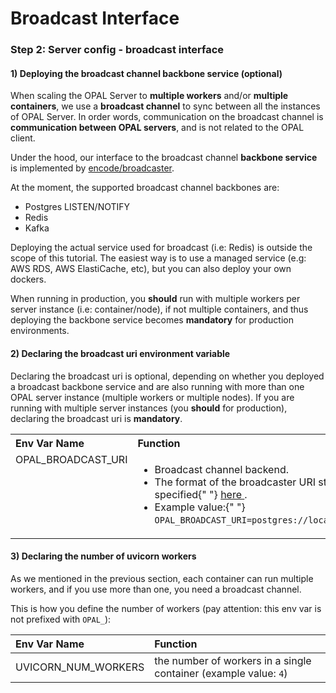 # Broadcast Interface

### Step 2: Server config - broadcast interface

#### 1) Deploying the broadcast channel backbone service (optional)

When scaling the OPAL Server to **multiple workers** and/or **multiple containers**, we use a **broadcast channel** to sync between all the instances of OPAL Server. In order words, communication on the broadcast channel is **communication between OPAL servers**, and is not related to the OPAL client.

Under the hood, our interface to the broadcast channel **backbone service** is implemented by [encode/broadcaster](https://github.com/encode/broadcaster).

At the moment, the supported broadcast channel backbones are:

- Postgres LISTEN/NOTIFY
- Redis
- Kafka

Deploying the actual service used for broadcast (i.e: Redis) is outside the scope of this tutorial. The easiest way is to use a managed service (e.g: AWS RDS, AWS ElastiCache, etc), but you can also deploy your own dockers.

When running in production, you **should** run with multiple workers per server instance (i.e: container/node), if not multiple containers, and thus deploying the backbone service becomes **mandatory** for production environments.

#### 2) Declaring the broadcast uri environment variable

Declaring the broadcast uri is optional, depending on whether you deployed a broadcast backbone service and are also running with more than one OPAL server instance (multiple workers or multiple nodes). If you are running with multiple server instances (you **should** for production), declaring the broadcast uri is **mandatory**.

<table>
  <tbody>
    <tr>
      <th align="left">Env Var Name</th>
      <th align="left">Function</th>
    </tr>
    <tr>
      <td valign="top">OPAL_BROADCAST_URI</td>
      <td>
        <ul>
          <li>Broadcast channel backend.</li>
          <li>
            The format of the broadcaster URI string is specified{" "}
            <a href="https://github.com/encode/broadcaster#available-backends">
              here
            </a>
            .
          </li>
          <li>
            Example value:{" "}
            <code>OPAL_BROADCAST_URI=postgres://localhost/mydb</code>
          </li>
        </ul>
      </td>
    </tr>
  </tbody>
</table>

#### 3) Declaring the number of uvicorn workers

As we mentioned in the previous section, each container can run multiple workers, and if you use more than one, you need a broadcast channel.

This is how you define the number of workers (pay attention: this env var is not prefixed with `OPAL_`):

| Env Var Name        | Function                                                         |
| :------------------ | :--------------------------------------------------------------- |
| UVICORN_NUM_WORKERS | the number of workers in a single container (example value: `4`) |
